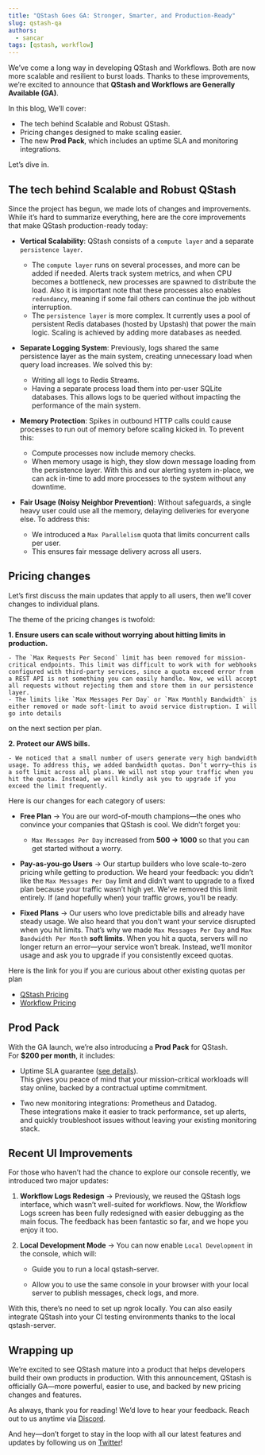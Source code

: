 ```yaml
---
title: "QStash Goes GA: Stronger, Smarter, and Production-Ready"
slug: qstash-qa
authors:
  - sancar
tags: [qstash, workflow]
---
```


We’ve come a long way in developing QStash and Workflows. Both are now more scalable and resilient to burst loads. Thanks to these improvements, we’re excited to announce that **QStash and Workflows are Generally Available (GA)**.

In this blog, We’ll cover:

* The tech behind Scalable and Robust QStash.
* Pricing changes designed to make scaling easier.
* The new **Prod Pack**, which includes an uptime SLA and monitoring integrations.

Let’s dive in.

## The tech behind Scalable and Robust QStash

Since the project has begun, we made lots of changes and improvements. While it’s hard to summarize everything, here are the core improvements that make QStash production-ready today:

* **Vertical Scalability**:
  QStash consists of a `compute layer` and a separate `persistence layer`.

  * The `compute layer` runs on several processes, and more can be added if needed. Alerts track system metrics, and when CPU becomes a bottleneck, new processes are spawned to distribute the load.
Also it is important note that these processes also enables `redundancy`, meaning if some fail others can continue the job without interruption.
  * The `persistence layer` is more complex. It currently uses a pool of persistent Redis databases (hosted by Upstash) that power the main logic. Scaling is achieved by adding more databases as needed.

* **Separate Logging System**:
  Previously, logs shared the same persistence layer as the main system, creating unnecessary load when query load increases. We solved this by:

  * Writing all logs to Redis Streams.
  * Having a separate process load them into per-user SQLite databases.
    This allows logs to be queried without impacting the performance of the main system.

* **Memory Protection**:
  Spikes in outbound HTTP calls could cause processes to run out of memory before scaling kicked in. To prevent this:

  * Compute processes now include memory checks.
  * When memory usage is high, they slow down message loading from the persistence layer.
    With this and our alerting system in-place, we can ack in-time to add more processes to the system without any downtime.

* **Fair Usage (Noisy Neighbor Prevention)**:
  Without safeguards, a single heavy user could use all the memory, delaying deliveries for everyone else. To address this:

  * We introduced a `Max Parallelism` quota that limits concurrent calls per user.
  * This ensures fair message delivery across all users.

## Pricing changes

Let’s first discuss the main updates that apply to all users, then we’ll cover changes to individual plans.

The theme of the pricing changes is twofold:

**1. Ensure users can scale without worrying about hitting limits in production.**
    
    - The `Max Requests Per Second` limit has been removed for mission-critical endpoints. This limit was difficult to work with for webhooks configured with third-party services, since a quota exceed error from a REST API is not something you can easily handle. Now, we will accept all requests without rejecting them and store them in our persistence layer.
    - The limits like `Max Messages Per Day` or `Max Monthly Bandwidth` is either removed or made soft-limit to avoid service distruption. I will go into details 
on the next section per plan.        
        
**2. Protect our AWS bills.**
    
    - We noticed that a small number of users generate very high bandwidth usage. To address this, we added bandwidth quotas. Don’t worry—this is a soft limit across all plans. We will not stop your traffic when you hit the quota. Instead, we will kindly ask you to upgrade if you exceed the limit frequently.
        

Here is our changes for each category of users:

- **Free Plan** → You are our word-of-mouth champions—the ones who convince your companies that QStash is cool. We didn’t forget you:
    
    - `Max Messages Per Day` increased from **500 → 1000** so that you can get started without a worry. 
        
- **Pay-as-you-go Users** → Our startup builders who love scale-to-zero pricing while getting to production. We heard your feedback: you didn’t like the `Max Messages Per Day` limit and didn’t want to upgrade to a fixed plan because your traffic wasn’t high yet. We’ve removed this limit entirely. If (and hopefully when) your traffic grows, you’ll be ready.
    
- **Fixed Plans** → Our users who love predictable bills and already have steady usage. We also heard that you don’t want your service disrupted when you hit limits. That’s why we made `Max Messages Per Day` and `Max Bandwidth Per Month` **soft limits**. When you hit a quota, servers will no longer return an error—your service won’t break. Instead, we’ll monitor usage and ask you to upgrade if you consistently exceed quotas.

Here is the link for you if you are curious about other existing quotas per plan 
- [QStash Pricing](https://upstash.com/pricing/qstash)
- [Workflow Pricing](https://upstash.com/pricing/workflow)


## Prod Pack

With the GA launch, we’re also introducing a **Prod Pack** for QStash. For **$200 per month**, it includes:

- Uptime SLA guarantee ([see details](https://upstash.com/docs/common/help/sla)).  
  This gives you peace of mind that your mission-critical workloads will stay online, backed by a contractual uptime commitment.  

- Two new monitoring integrations: Prometheus and Datadog.  
  These integrations make it easier to track performance, set up alerts, and quickly troubleshoot issues without leaving your existing monitoring stack.  

## Recent UI Improvements

For those who haven’t had the chance to explore our console recently, we introduced two major updates:

1. **Workflow Logs Redesign** → Previously, we reused the QStash logs interface, which wasn’t well-suited for workflows. Now, the Workflow Logs screen has been fully redesigned with easier debugging as the main focus. The feedback has been fantastic so far, and we hope you enjoy it too.
    
2. **Local Development Mode** → You can now enable `Local Development` in the console, which will:
    
    - Guide you to run a local qstash-server.
        
    - Allow you to use the same console in your browser with your local server to publish messages, check logs, and more.
        

With this, there’s no need to set up ngrok locally. You can also easily integrate QStash into your CI testing environments thanks to the local qstash-server.

## Wrapping up

We’re excited to see QStash mature into a product that helps developers build their own products in production. With this announcement, QStash is officially GA—more powerful, easier to use, and backed by new pricing changes and features.

As always, thank you for reading! We’d love to hear your feedback. Reach out to us anytime via [Discord](https://upstash.com/discord).

And hey—don’t forget to stay in the loop with all our latest features and updates by following us on [Twitter](https://twitter.com/upstash)!